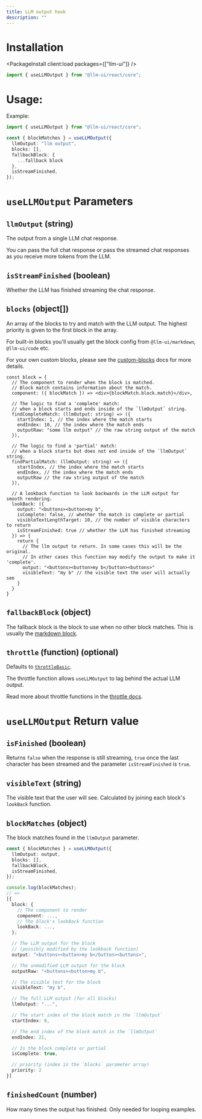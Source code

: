 ```yaml
---
title: LLM output hook
description: ""
---
```



# Installation

<PackageInstall client:load packages={["llm-ui"]} />

```typescript
import { useLLMOutput } from "@llm-ui/react/core";
```

# Usage:

Example:

```typescript
import { useLLMOutput } from "@llm-ui/react/core";

const { blockMatches } = useLLMOutput({
  llmOutput: "llm output",
  blocks: [],
  fallbackBlock: {
    ...fallback block
  },
  isStreamFinished,
});
```

# `useLLMOutput` Parameters

## `llmOutput` (string)

The output from a single LLM chat response.

You can pass the full chat response or pass the streamed chat responses as you receive more tokens from the LLM.

## `isStreamFinished` (boolean)

Whether the LLM has finished streaming the chat response.

## `blocks` (object[])

An array of the blocks to try and match with the LLM output. The highest priority is given to the first block in the array.

For built-in blocks you'll usually get the block config from `@llm-ui/markdown`, `@llm-ui/code` etc.

For your own custom blocks, please see the [custom-blocks](/docs/custom-blocks) docs for more details.

```tsx
const block = {
  // The component to render when the block is matched.
  // Block match contains information about the match.
  component: ({ blockMatch }) => <div>{blockMatch.block.match}</div>,

  // The logic to find a 'complete' match:
  // when a block starts and ends inside of the `llmOutput` string.
  findCompleteMatch: (llmOutput: string) => ({
    startIndex: 1, // the index where the match starts
    endIndex: 10, // the index where the match ends
    outputRaw: "some llm output" // the raw string output of the match
  }),

  // The logic to find a 'partial' match:
  // when a block starts but does not end inside of the `llmOutput` string.
  findPartialMatch: (llmOutput: string) => ({
    startIndex, // the index where the match starts
    endIndex, // the index where the match ends
    outputRaw // the raw string output of the match
  }),

  // A lookback function to look backwards in the LLM output for smooth rendering.
  lookBack: ({
    output: "<buttons><button>my b",
    isComplete: false, // whether the match is complete or partial
    visibleTextLengthTarget: 10, // the number of visible characters to return
    isStreamFinished: true // whether the LLM has finished streaming
  }) => {
    return {
      // The llm output to return. In some cases this will be the original.
      // In other cases this function may modify the output to make it 'complete'.
      output: "<buttons><button>my b</button><buttons>"
      visibleText: "my b" // the visible text the user will actually see
    }
  }
}
```

## `fallbackBlock` (object)

The fallback block is the block to use when no other block matches. This is usually the [markdown block](/docs/markdown-block).

## `throttle` (function) (optional)

Defaults to [`throttleBasic`](/docs/advanced/throttle-functions#throttlebasic).

The throttle function allows `useLLMOutput` to lag behind the actual LLM output.

Read more about throttle functions in the [throttle docs](/docs/advanced/throttle-functions).

# `useLLMOutput` Return value

## `isFinished` (boolean)

Returns `false` when the response is still streaming, `true` once the last character has been streamed and the parameter `isStreamFinished` is `true`.

## `visibleText` (string)

The visible text that the user will see. Calculated by joining each block's `lookBack` function.

## `blockMatches` (object)

The block matches found in the `llmOutput` parameter.

```typescript
const { blockMatches } = useLLMOutput({
  llmOutput: output,
  blocks: [],
  fallbackBlock,
  isStreamFinished,
});

console.log(blockMatches);
// =>
[{
  block: {
    // The component to render
    component: ...,
    // The block's lookBack function
    lookBack: ...,
  };

  // The LLM output for the block
  // (possibly modified by the lookback function)
  output: "<buttons><button>my b</button><buttons>",

  // The unmodified LLM output for the block
  outputRaw: "<buttons><button>my b",

  // The visible text for the block
  visibleText: "my b",

  // The full LLM output (for all blocks)
  llmOutput: "...",

  // The start index of the block match in the `llmOutput`
  startIndex: 0,

  // The end index of the block match in the `llmOutput`
  endIndex: 21,

  // Is the block complete or partial
  isComplete: true,

  // priority (index in the `blocks` parameter array)
  priority: 2
}]
```

## `finishedCount` (number)

How many times the output has finished. Only needed for looping examples.

